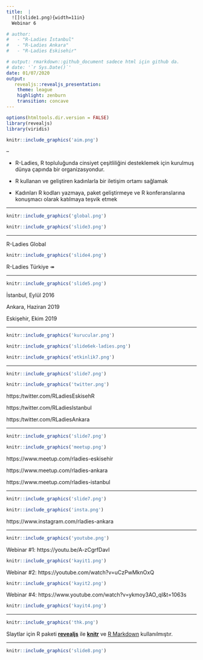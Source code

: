 ```yaml
---
title:  |
  ![](slide1.png){width=11in}  
  Webinar 6

# author: 
#   - "R-Ladies İstanbul"
#   - "R-Ladies Ankara"
#   - "R-Ladies Eskisehir"

# output: rmarkdown::github_document sadece html için github da.
# date: '`r Sys.Date()`'
date: 01/07/2020
output:
   revealjs::revealjs_presentation:
    theme: league
    highlight: zenburn
    transition: concave
---
```





```r
options(htmltools.dir.version = FALSE)
library(revealjs)
library(viridis)
```



```r
knitr::include_graphics('aim.png')
```
--

 - R-Ladies, R topluluğunda cinsiyet çeşitliliğini desteklemek için kurulmuş dünya çapında bir organizasyondur.


 - R kullanan ve geliştiren kadınlarla bir iletişim ortamı sağlamak
 


 - Kadınları R kodları yazmaya, paket geliştirmeye ve R konferanslarına konuşmacı olarak katılmaya teşvik etmek

---


```r
knitr::include_graphics('global.png')
```


```r
knitr::include_graphics('slide3.png')
```


---

R-Ladies Global


```r
knitr::include_graphics('slide4.png')
```

R-Ladies Türkiye &#x21A0;

---


```r
knitr::include_graphics('slide5.png')
```



  İstanbul, Eylül 2016
 

 
  Ankara, Haziran 2019
 

  Eskişehir, Ekim 2019
  
---



```r
knitr::include_graphics('kurucular.png')
```




```r
knitr::include_graphics('slide6ek-ladies.png')
```


```r
knitr::include_graphics('etkinlik7.png')
```


---

```r
knitr::include_graphics('slide7.png')
```

```r
knitr::include_graphics('twitter.png')
```
https:/twitter.com/RLadiesEskisehR

https:/twitter.com/RLadiesIstanbul

https:/twitter.com/RLadiesAnkara



---

```r
knitr::include_graphics('slide7.png')
```


```r
knitr::include_graphics('meetup.png')
```
https://www.meetup.com/rladies-eskisehir

https://www.meetup.com/rladies-ankara

https://www.meetup.com/rladies-istanbul


---

```r
knitr::include_graphics('slide7.png')
```


```r
knitr::include_graphics('insta.png')
```
https://www.instagram.com/rladies-ankara


---

```r
knitr::include_graphics('youtube.png')
```


Webinar #1: https://youtu.be/A-zCgrfDavI

```r
knitr::include_graphics('kayit1.png')
```


Webinar #2: https://youtube.com/watch?v=uCzPwMknOxQ

```r
knitr::include_graphics('kayit2.png')
```


Webinar #4: https://www.youtube.com/watch?v=ykmoy3AO_qI&t=1063s

```r
knitr::include_graphics('kayit4.png')
```



---

```r
knitr::include_graphics('thk.png')
```

Slaytlar için R paketi [**revealjs**](https://bookdown.org/yihui/rmarkdown/revealjs.html) ile  [**knitr**](http://yihui.name/knitr) ve [R Markdown](https://rmarkdown.rstudio.com) kullanılmıştır.

---

```r
knitr::include_graphics('slide8.png')
```

